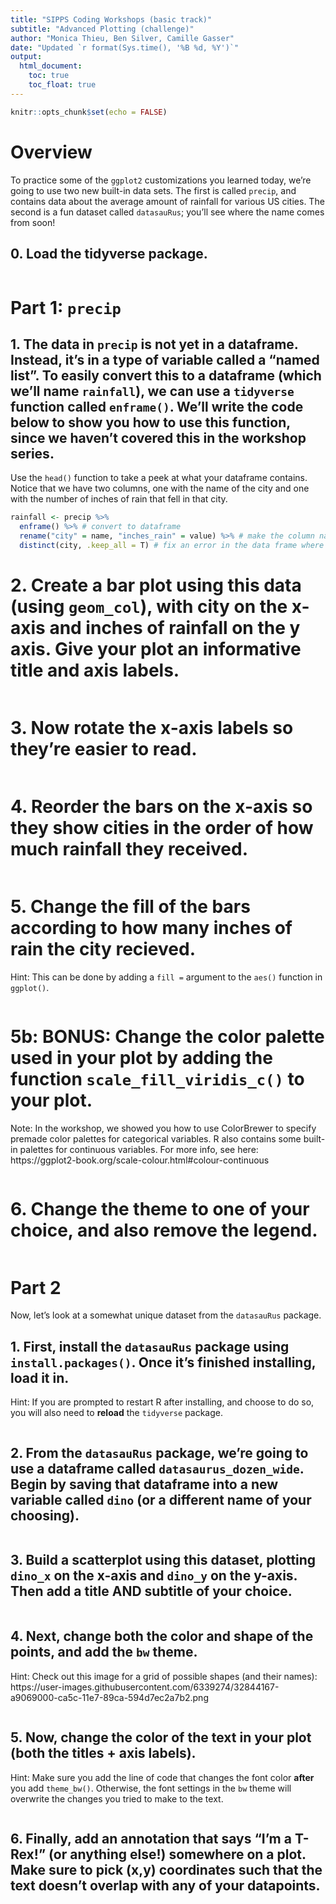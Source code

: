 ```yaml
---
title: "SIPPS Coding Workshops (basic track)"
subtitle: "Advanced Plotting (challenge)"
author: "Monica Thieu, Ben Silver, Camille Gasser"
date: "Updated `r format(Sys.time(), '%B %d, %Y')`"
output:
  html_document:
    toc: true
    toc_float: true
---
```


```r
knitr::opts_chunk$set(echo = FALSE)
```

# Overview

To practice some of the `ggplot2` customizations you learned today, we're going to use two new built-in data sets. The first is called `precip`, and contains data about the average amount of rainfall for various US cities. The second is a fun dataset called `datasauRus`; you'll see where the name comes from soon!

## 0. Load the tidyverse package.

```r

```

# Part 1: `precip`

## 1. The data in `precip` is not yet in a dataframe. Instead, it's in a type of variable called a "named list". To easily convert this to a dataframe (which we'll name `rainfall`), we can use a `tidyverse` function called `enframe()`. We'll write the code below to show you how to use this function, since we haven't covered this in the workshop series.

Use the `head()` function to take a peek at what your dataframe contains. Notice that we have two columns, one with the name of the city and one with the number of inches of rain that fell in that city.

```r
rainfall <- precip %>%
  enframe() %>% # convert to dataframe
  rename("city" = name, "inches_rain" = value) %>% # make the column names more interpretable
  distinct(city, .keep_all = T) # fix an error in the data frame where one city shows up twice
```
# 2. Create a bar plot using this data (using `geom_col`), with city on the x-axis and inches of rainfall on the y axis. Give your plot an informative title and axis labels. 

```r

```

# 3. Now rotate the x-axis labels so they're easier to read.

```r

```

# 4. Reorder the bars on the x-axis so they show cities in the order of how much rainfall they received.

```r

```

# 5. Change the fill of the bars according to how many inches of rain the city recieved.

Hint: This can be done by adding a `fill = ` argument to the `aes()` function in `ggplot()`.

```r

```

# 5b: BONUS: Change the color palette used in your plot by adding the function `scale_fill_viridis_c()` to your plot. 

Note: In the workshop, we showed you how to use ColorBrewer to specify premade color palettes for categorical variables. R also contains some built-in palettes for continuous variables. For more info, see here: https://ggplot2-book.org/scale-colour.html#colour-continuous

```r

```

# 6. Change the theme to one of your choice, and also remove the legend.

```r

```

# Part 2

Now, let's look at a somewhat unique dataset from the `datasauRus` package.

## 1. First, install the `datasauRus` package using `install.packages()`. Once it's finished installing, load it in.

Hint: If you are prompted to restart R after installing, and choose to do so, you will also need to **reload** the `tidyverse` package. 

```r

```

## 2. From the `datasauRus` package, we're going to use a dataframe called `datasaurus_dozen_wide`. Begin by saving that dataframe into a new variable called `dino` (or a different name of your choosing).

```r

```

## 3. Build a scatterplot using this dataset, plotting `dino_x` on the x-axis and `dino_y` on the y-axis. Then add a title AND subtitle of your choice.

```r

```

## 4. Next, change both the color and shape of the points, and add the `bw` theme.

Hint: Check out this image for a grid of possible shapes (and their names): https://user-images.githubusercontent.com/6339274/32844167-a9069000-ca5c-11e7-89ca-594d7ec2a7b2.png

```r

```

## 5. Now, change the color of the text in your plot (both the titles + axis labels).

Hint: Make sure you add the line of code that changes the font color **after** you add `theme_bw()`. Otherwise, the font settings in the `bw` theme will overwrite the changes you tried to make to the text.

```r

```

## 6. Finally, add an annotation that says "I'm a T-Rex!" (or anything else!) somewhere on a plot. Make sure to pick (x,y) coordinates such that the text doesn't overlap with any of your datapoints.

```r

```
